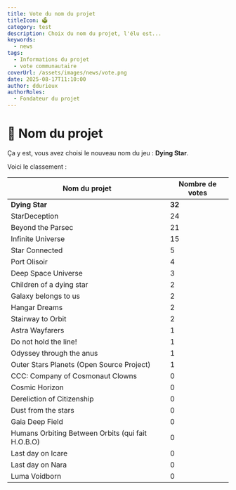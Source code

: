 ```yaml
---
title: Vote du nom du projet
titleIcon: 🗳️
category: test
description: Choix du nom du projet, l'élu est...
keywords:
  - news
tags:
  - Informations du projet
  - vote communautaire
coverUrl: /assets/images/news/vote.png
date: 2025-08-17T11:10:00
author: ddurieux
authorRoles:
  - Fondateur du projet
---
```


# 📢 Nom du projet

Ça y est, vous avez choisi le nouveau nom du jeu : **Dying Star**.

Voici le classement :

| Nom du projet                                     | Nombre de votes |
| ------------------------------------------------- | --------------- |
| **Dying Star**                                    | **32**          |
| StarDeception                                     | 24              |
| Beyond the Parsec                                 | 21              |
| Infinite Universe                                 | 15              |
| Star Connected                                    | 5               |
| Port Olisoir                                      | 4               |
| Deep Space Universe                               | 3               |
| Children of a dying star                          | 2               |
| Galaxy belongs to us                              | 2               |
| Hangar Dreams                                     | 2               |
| Stairway to Orbit                                 | 2               |
| Astra Wayfarers                                   | 1               |
| Do not hold the line!                             | 1               |
| Odyssey through the anus                          | 1               |
| Outer Stars Planets (Open Source Project)         | 1               |
| CCC: Company of Cosmonaut Clowns                  | 0               |
| Cosmic Horizon                                    | 0               |
| Dereliction of Citizenship                        | 0               |
| Dust from the stars                               | 0               |
| Gaia Deep Field                                   | 0               |
| Humans Orbiting Between Orbits (qui fait H.O.B.O) | 0               |
| Last day on Icare                                 | 0               |
| Last day on Nara                                  | 0               |
| Luma Voidborn                                     | 0               |
